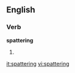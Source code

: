 
==English==

===Verb===
'''spattering'''

# {{present participle of|[[spatter]]}}

[[it:spattering]]
[[vi:spattering]]